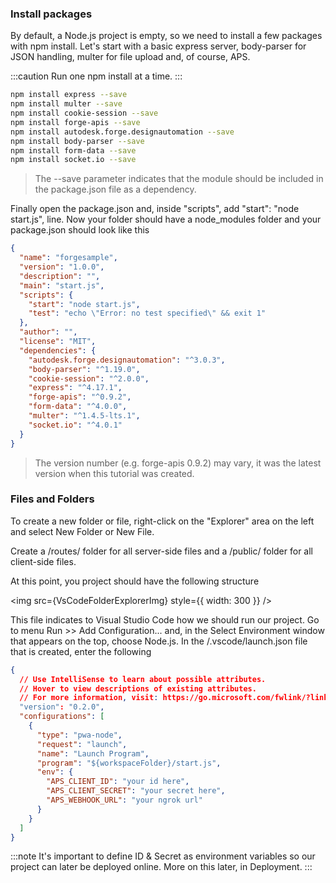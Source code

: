 
### Install packages

By default, a Node.js project is empty, so we need to install a few packages with npm install. Let's start with a basic express server, body-parser for JSON handling, multer for file upload and, of course, APS.

:::caution
Run one npm install at a time.
:::

```bash
npm install express --save
npm install multer --save
npm install cookie-session --save
npm install forge-apis --save
npm install autodesk.forge.designautomation --save
npm install body-parser --save
npm install form-data --save
npm install socket.io --save

```

> The --save parameter indicates that the module should be included in the package.json file as a dependency.

Finally open the package.json and, inside "scripts", add "start": "node start.js", line. Now your folder should have a node_modules folder and your package.json should look like this

```json title=package.json
{
  "name": "forgesample",
  "version": "1.0.0",
  "description": "",
  "main": "start.js",
  "scripts": {
    "start": "node start.js",
    "test": "echo \"Error: no test specified\" && exit 1"
  },
  "author": "",
  "license": "MIT",
  "dependencies": {
    "autodesk.forge.designautomation": "^3.0.3",
    "body-parser": "^1.19.0",
    "cookie-session": "^2.0.0",
    "express": "^4.17.1",
    "forge-apis": "^0.9.2",
    "form-data": "^4.0.0",
    "multer": "^1.4.5-lts.1",
    "socket.io": "^4.0.1"
  }
}
```

> The version number (e.g. forge-apis 0.9.2) may vary, it was the latest version when this tutorial was created.

### Files and Folders

To create a new folder or file, right-click on the "Explorer" area on the left and select New Folder or New File.

Create a /routes/ folder for all server-side files and a /public/ folder for all client-side files.

At this point, you project should have the following structure

<img src={VsCodeFolderExplorerImg} style={{ width: 300 }} />

This file indicates to Visual Studio Code how we should run our project. Go to menu Run >> Add Configuration... and, in the Select Environment window that appears on the top, choose Node.js. In the /.vscode/launch.json file that is created, enter the following

```json title=launch.json
{
  // Use IntelliSense to learn about possible attributes.
  // Hover to view descriptions of existing attributes.
  // For more information, visit: https://go.microsoft.com/fwlink/?linkid=830387
  "version": "0.2.0",
  "configurations": [
    {
      "type": "pwa-node",
      "request": "launch",
      "name": "Launch Program",
      "program": "${workspaceFolder}/start.js",
      "env": {
        "APS_CLIENT_ID": "your id here",
        "APS_CLIENT_SECRET": "your secret here",
        "APS_WEBHOOK_URL": "your ngrok url"
      }
    }
  ]
}
```

:::note
It's important to define ID & Secret as environment variables so our project can later be deployed online. More on this later, in Deployment.
:::
